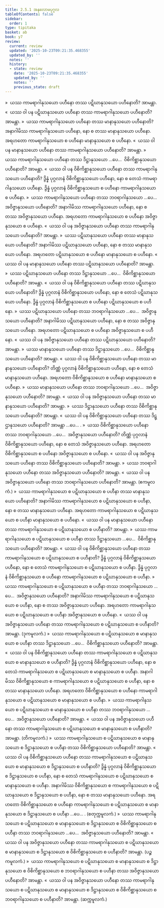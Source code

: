```yaml
---
title: 2.5.1 အနုလောမပုဂ္ဂလ
tableOfContents: false
sidebar:
  order: 1
type: tipitaka
basket: ab
book: y7
review:
  current: review
  updated: '2025-10-23T09:21:35.468355'
  updated_by: ''
  notes: ''
  history:
  - state: review
    date: '2025-10-23T09:21:35.468355'
    updated_by: ''
    notes: ''
    previous_state: draft
---
```



<ReviewStatus review={frontmatter.review} showDetails={true} />

<HypothesisAnnotation frontmatter={frontmatter} />

<DynamicBreadcrumb />

<Division number="264" book="y7" e="ch" v="34" p="231">

<Paragraph number="1811" book="y7">
»  ယဿ ကာမရာဂါနုသယော ပဟီနော တဿ ပဋိဃာနုသယော ပဟီနောတိ? အာမန္တာ.
</Paragraph>

<Paragraph number="1812" book="y7">
«  ယဿ ဝါ ပန ပဋိဃာနုသယော ပဟီနော တဿ ကာမရာဂါနုသယော ပဟီနောတိ? အာမန္တာ.
</Paragraph>

<Paragraph number="1813" book="y7">
»  ယဿ ကာမရာဂါနုသယော ပဟီနော တဿ မာနာနုသယော ပဟီနောတိ?
</Paragraph>

<Paragraph number="1814" book="y7">
အနာဂါမိဿ ကာမရာဂါနုသယော ပဟီနော, နော စ တဿ မာနာနုသယော ပဟီနော. အရဟတော ကာမရာဂါနုသယော စ ပဟီနော မာနာနုသယော စ ပဟီနော.
</Paragraph>

<Paragraph number="1815" book="y7">
«  ယဿ ဝါ ပန မာနာနုသယော ပဟီနော တဿ ကာမရာဂါနုသယော ပဟီနောတိ? အာမန္တာ.
</Paragraph>

<Paragraph number="1816" book="y7">
»  ယဿ ကာမရာဂါနုသယော ပဟီနော တဿ ဒိဋ္ဌာနုသယော …ပေ…  ဝိစိကိစ္ဆာနုသယော ပဟီနောတိ? အာမန္တာ.
</Paragraph>

<Paragraph number="1817" book="y7">
«  ယဿ ဝါ ပန ဝိစိကိစ္ဆာနုသယော ပဟီနော တဿ ကာမရာဂါနုသယော ပဟီနောတိ?
</Paragraph>

<Paragraph number="1818" book="y7">
ဒွိန္နံ ပုဂ္ဂလာနံ ဝိစိကိစ္ဆာနုသယော ပဟီနော, နော စ တေသံ ကာမရာဂါနုသယော ပဟီနော. ဒွိန္နံ ပုဂ္ဂလာနံ ဝိစိကိစ္ဆာနုသယော စ ပဟီနော ကာမရာဂါနုသယော စ ပဟီနော.
</Paragraph>

<Paragraph number="1819" book="y7">
»  ယဿ ကာမရာဂါနုသယော ပဟီနော တဿ ဘဝရာဂါနုသယော …ပေ…  အဝိဇ္ဇာနုသယော ပဟီနောတိ?
</Paragraph>

<Paragraph number="1820" book="y7">
အနာဂါမိဿ ကာမရာဂါနုသယော ပဟီနော, နော စ တဿ အဝိဇ္ဇာနုသယော ပဟီနော. အရဟတော ကာမရာဂါနုသယော စ ပဟီနော အဝိဇ္ဇာနုသယော စ ပဟီနော.
</Paragraph>

<Paragraph number="1821" book="y7">
«  ယဿ ဝါ ပန အဝိဇ္ဇာနုသယော ပဟီနော တဿ ကာမရာဂါနုသယော ပဟီနောတိ? အာမန္တာ.
</Paragraph>

</Division>
<Division number="265" book="y7" e="ch" v="34" p="231">

<Paragraph number="1822" book="y7">
»  ယဿ ပဋိဃာနုသယော ပဟီနော တဿ မာနာနုသယော ပဟီနောတိ?
</Paragraph>

<Paragraph number="1823" book="y7">
အနာဂါမိဿ ပဋိဃာနုသယော ပဟီနော, နော စ တဿ မာနာနုသယော ပဟီနော. အရဟတော ပဋိဃာနုသယော စ ပဟီနော မာနာနုသယော စ ပဟီနော.
</Paragraph>

<Paragraph number="1824" book="y7">
«  ယဿ ဝါ ပန မာနာနုသယော ပဟီနော တဿ ပဋိဃာနုသယော ပဟီနောတိ? အာမန္တာ.
</Paragraph>

<Paragraph number="1825" book="y7">
»  ယဿ ပဋိဃာနုသယော ပဟီနော တဿ ဒိဋ္ဌာနုသယော …ပေ…  ဝိစိကိစ္ဆာနုသယော ပဟီနောတိ? အာမန္တာ.
</Paragraph>

<Paragraph number="1826" book="y7">
«  ယဿ ဝါ ပန ဝိစိကိစ္ဆာနုသယော ပဟီနော တဿ ပဋိဃာနုသယော ပဟီနောတိ?
</Paragraph>

<Paragraph number="1827" book="y7">
ဒွိန္နံ ပုဂ္ဂလာနံ ဝိစိကိစ္ဆာနုသယော ပဟီနော, နော စ တေသံ ပဋိဃာနုသယော ပဟီနော. ဒွိန္နံ ပုဂ္ဂလာနံ ဝိစိကိစ္ဆာနုသယော စ ပဟီနော ပဋိဃာနုသယော စ ပဟီနော.
</Paragraph>

<Paragraph number="1828" book="y7">
»  ယဿ ပဋိဃာနုသယော ပဟီနော တဿ ဘဝရာဂါနုသယော …ပေ…  အဝိဇ္ဇာနုသယော ပဟီနောတိ?
</Paragraph>

<Paragraph number="1829" book="y7">
အနာဂါမိဿ ပဋိဃာနုသယော ပဟီနော, နော စ တဿ အဝိဇ္ဇာနုသယော ပဟီနော. အရဟတော ပဋိဃာနုသယော စ ပဟီနော အဝိဇ္ဇာနုသယော စ ပဟီနော.
</Paragraph>

<Paragraph number="1830" book="y7">
«  ယဿ ဝါ ပန အဝိဇ္ဇာနုသယော ပဟီနော တဿ ပဋိဃာနုသယော ပဟီနောတိ? အာမန္တာ.
</Paragraph>

</Division>
<Division number="266" book="y7" e="ch" v="34" p="232">

<Paragraph number="1831" book="y7">
»  ယဿ မာနာနုသယော ပဟီနော တဿ ဒိဋ္ဌာနုသယော …ပေ…  ဝိစိကိစ္ဆာနုသယော ပဟီနောတိ? အာမန္တာ.
</Paragraph>

<Paragraph number="1832" book="y7">
«  ယဿ ဝါ ပန ဝိစိကိစ္ဆာနုသယော ပဟီနော တဿ မာနာနုသယော ပဟီနောတိ?
</Paragraph>

<Paragraph number="1833" book="y7">
တိဏ္ဏံ ပုဂ္ဂလာနံ ဝိစိကိစ္ဆာနုသယော ပဟီနော, နော စ တေသံ မာနာနုသယော ပဟီနော. အရဟတော ဝိစိကိစ္ဆာနုသယော စ ပဟီနော မာနာနုသယော စ ပဟီနော.
</Paragraph>

<Paragraph number="1834" book="y7">
»  ယဿ မာနာနုသယော ပဟီနော တဿ ဘဝရာဂါနုသယော …ပေ…  အဝိဇ္ဇာနုသယော ပဟီနောတိ? အာမန္တာ.
</Paragraph>

<Paragraph number="1835" book="y7">
«  ယဿ ဝါ ပန အဝိဇ္ဇာနုသယော ပဟီနော တဿ မာနာနုသယော ပဟီနောတိ? အာမန္တာ.
</Paragraph>

</Division>
<Division number="267" book="y7" e="ch" v="34" p="232">

<Paragraph number="1836" book="y7">
»  ယဿ ဒိဋ္ဌာနုသယော ပဟီနော တဿ ဝိစိကိစ္ဆာနုသယော ပဟီနောတိ? အာမန္တာ.
</Paragraph>

<Paragraph number="1837" book="y7">
«  ယဿ ဝါ ပန ဝိစိကိစ္ဆာနုသယော ပဟီနော တဿ ဒိဋ္ဌာနုသယော ပဟီနောတိ? အာမန္တာ …ပေ… .
</Paragraph>

</Division>
<Division number="268" book="y7" e="ch" v="34" p="232">

<Paragraph number="1838" book="y7">
»  ယဿ ဝိစိကိစ္ဆာနုသယော ပဟီနော တဿ ဘဝရာဂါနုသယော …ပေ…  အဝိဇ္ဇာနုသယော ပဟီနောတိ?
</Paragraph>

<Paragraph number="1839" book="y7">
တိဏ္ဏံ ပုဂ္ဂလာနံ ဝိစိကိစ္ဆာနုသယော ပဟီနော, နော စ တေသံ အဝိဇ္ဇာနုသယော ပဟီနော. အရဟတော ဝိစိကိစ္ဆာနုသယော စ ပဟီနော အဝိဇ္ဇာနုသယော စ ပဟီနော.
</Paragraph>

<Paragraph number="1840" book="y7">
«  ယဿ ဝါ ပန အဝိဇ္ဇာနုသယော ပဟီနော တဿ ဝိစိကိစ္ဆာနုသယော ပဟီနောတိ? အာမန္တာ.
</Paragraph>

</Division>
<Division number="269" book="y7" e="ch" v="34" p="232">

<Paragraph number="1841" book="y7">
»  ယဿ ဘဝရာဂါနုသယော ပဟီနော တဿ အဝိဇ္ဇာနုသယော ပဟီနောတိ? အာမန္တာ.
</Paragraph>

<Paragraph number="1842" book="y7">
«  ယဿ ဝါ ပန အဝိဇ္ဇာနုသယော ပဟီနော တဿ ဘဝရာဂါနုသယော ပဟီနောတိ? အာမန္တာ. (ဧကမူလကံ.)
</Paragraph>

</Division>
<Division number="270" book="y7" e="ch" v="34" p="233">

<Paragraph number="1843" book="y7">
»  ယဿ ကာမရာဂါနုသယော စ ပဋိဃာနုသယော စ ပဟီနာ တဿ မာနာနုသယော ပဟီနောတိ?
</Paragraph>

<Paragraph number="1844" book="y7">
အနာဂါမိဿ ကာမရာဂါနုသယော စ ပဋိဃာနုသယော စ ပဟီနာ, နော စ တဿ မာနာနုသယော ပဟီနော. အရဟတော ကာမရာဂါနုသယော စ ပဋိဃာနုသယော စ ပဟီနာ မာနာနုသယော စ ပဟီနော.
</Paragraph>

<Paragraph number="1845" book="y7">
«  ယဿ ဝါ ပန မာနာနုသယော ပဟီနော တဿ ကာမရာဂါနုသယော စ ပဋိဃာနုသယော စ ပဟီနာတိ? အာမန္တာ.
</Paragraph>

<Paragraph number="1846" book="y7">
»  ယဿ ကာမရာဂါနုသယော စ ပဋိဃာနုသယော စ ပဟီနာ တဿ ဒိဋ္ဌာနုသယော …ပေ…  ဝိစိကိစ္ဆာနုသယော ပဟီနောတိ? အာမန္တာ.
</Paragraph>

<Paragraph number="1847" book="y7">
«  ယဿ ဝါ ပန ဝိစိကိစ္ဆာနုသယော ပဟီနော တဿ ကာမရာဂါနုသယော စ ပဋိဃာနုသယော စ ပဟီနာတိ?
</Paragraph>

<Paragraph number="1848" book="y7">
ဒွိန္နံ ပုဂ္ဂလာနံ ဝိစိကိစ္ဆာနုသယော ပဟီနော, နော စ တေသံ ကာမရာဂါနုသယော စ ပဋိဃာနုသယော စ ပဟီနာ. ဒွိန္နံ ပုဂ္ဂလာနံ ဝိစိကိစ္ဆာနုသယော စ ပဟီနော ကာမရာဂါနုသယော စ ပဋိဃာနုသယော စ ပဟီနာ.
</Paragraph>

<Paragraph number="1849" book="y7">
»  ယဿ ကာမရာဂါနုသယော စ ပဋိဃာနုသယော စ ပဟီနာ တဿ ဘဝရာဂါနုသယော …ပေ…  အဝိဇ္ဇာနုသယော ပဟီနောတိ?
</Paragraph>

<Paragraph number="1850" book="y7">
အနာဂါမိဿ ကာမရာဂါနုသယော စ ပဋိဃာနုသယော စ ပဟီနာ, နော စ တဿ အဝိဇ္ဇာနုသယော ပဟီနော. အရဟတော ကာမရာဂါနုသယော စ ပဋိဃာနုသယော စ ပဟီနာ အဝိဇ္ဇာနုသယော စ ပဟီနော.
</Paragraph>

<Paragraph number="1851" book="y7">
«  ယဿ ဝါ ပန အဝိဇ္ဇာနုသယော ပဟီနော တဿ ကာမရာဂါနုသယော စ ပဋိဃာနုသယော စ ပဟီနာတိ? အာမန္တာ. (ဒုကမူလကံ.)
</Paragraph>

</Division>
<Division number="271" book="y7" e="ch" v="34" p="233">

<Paragraph number="1852" book="y7">
»  ယဿ ကာမရာဂါနုသယော စ ပဋိဃာနုသယော စ မာနာနုသယော စ ပဟီနာ တဿ ဒိဋ္ဌာနုသယော …ပေ…  ဝိစိကိစ္ဆာနုသယော ပဟီနောတိ? အာမန္တာ.
</Paragraph>

<Paragraph number="1853" book="y7">
«  ယဿ ဝါ ပန ဝိစိကိစ္ဆာနုသယော ပဟီနော တဿ ကာမရာဂါနုသယော စ ပဋိဃာနုသယော စ မာနာနုသယော စ ပဟီနာတိ?
</Paragraph>

<Paragraph number="1854" book="y7">
ဒွိန္နံ ပုဂ္ဂလာနံ ဝိစိကိစ္ဆာနုသယော ပဟီနော, နော စ တေသံ ကာမရာဂါနုသယော စ ပဋိဃာနုသယော စ မာနာနုသယော စ ပဟီနာ. အနာဂါမိဿ ဝိစိကိစ္ဆာနုသယော စ ကာမရာဂါနုသယော စ ပဋိဃာနုသယော စ ပဟီနာ, နော စ တဿ မာနာနုသယော ပဟီနော. အရဟတော ဝိစိကိစ္ဆာနုသယော စ ပဟီနော ကာမရာဂါနုသယော စ ပဋိဃာနုသယော စ မာနာနုသယော စ ပဟီနာ.
</Paragraph>

<Paragraph number="1855" book="y7">
»  ယဿ ကာမရာဂါနုသယော စ ပဋိဃာနုသယော စ မာနာနုသယော စ ပဟီနာ တဿ ဘဝရာဂါနုသယော …ပေ…  အဝိဇ္ဇာနုသယော ပဟီနောတိ? အာမန္တာ.
</Paragraph>

<Paragraph number="1856" book="y7">
«  ယဿ ဝါ ပန အဝိဇ္ဇာနုသယော ပဟီနော တဿ ကာမရာဂါနုသယော စ ပဋိဃာနုသယော စ မာနာနုသယော စ ပဟီနာတိ? အာမန္တာ. (တိကမူလကံ.)
</Paragraph>

</Division>
<Division number="272" book="y7" e="ch" v="34" p="234">

<Paragraph number="1857" book="y7">
»  ယဿ ကာမရာဂါနုသယော စ ပဋိဃာနုသယော စ မာနာနုသယော စ ဒိဋ္ဌာနုသယော စ ပဟီနာ တဿ ဝိစိကိစ္ဆာနုသယော ပဟီနောတိ? အာမန္တာ.
</Paragraph>

<Paragraph number="1858" book="y7">
«  ယဿ ဝါ ပန ဝိစိကိစ္ဆာနုသယော ပဟီနော တဿ ကာမရာဂါနုသယော စ ပဋိဃာနုသယော စ မာနာနုသယော စ ဒိဋ္ဌာနုသယော စ ပဟီနာတိ?
</Paragraph>

<Paragraph number="1859" book="y7">
ဒွိန္နံ ပုဂ္ဂလာနံ ဝိစိကိစ္ဆာနုသယော စ ဒိဋ္ဌာနုသယော စ ပဟီနာ, နော စ တေသံ ကာမရာဂါနုသယော စ ပဋိဃာနုသယော စ မာနာနုသယော စ ပဟီနာ. အနာဂါမိဿ ဝိစိကိစ္ဆာနုသယော စ ကာမရာဂါနုသယော စ ပဋိဃာနုသယော စ ဒိဋ္ဌာနုသယော စ ပဟီနာ, နော စ တဿ မာနာနုသယော ပဟီနော. အရဟတော ဝိစိကိစ္ဆာနုသယော စ ပဟီနော ကာမရာဂါနုသယော စ ပဋိဃာနုသယော စ မာနာနုသယော စ ဒိဋ္ဌာနုသယော စ ပဟီနာ …ပေ… . (စတုက္ကမူလကံ.)
</Paragraph>

</Division>
<Division number="273" book="y7" e="ch" v="34" p="234">

<Paragraph number="1860" book="y7">
»  ယဿ ကာမရာဂါနုသယော စ ပဋိဃာနုသယော စ မာနာနုသယော စ ဒိဋ္ဌာနုသယော စ ဝိစိကိစ္ဆာနုသယော စ ပဟီနာ တဿ ဘဝရာဂါနုသယော …ပေ…  အဝိဇ္ဇာနုသယော ပဟီနောတိ? အာမန္တာ.
</Paragraph>

<Paragraph number="1861" book="y7">
«  ယဿ ဝါ ပန အဝိဇ္ဇာနုသယော ပဟီနော တဿ ကာမရာဂါနုသယော စ ပဋိဃာနုသယော စ မာနာနုသယော စ ဒိဋ္ဌာနုသယော စ ဝိစိကိစ္ဆာနုသယော စ ပဟီနာတိ? အာမန္တာ. (ပဉ္စကမူလကံ.)
</Paragraph>

</Division>
<Division number="274" book="y7" e="ch" v="34" p="234">

<Paragraph number="1862" book="y7">
»  ယဿ ကာမရာဂါနုသယော စ ပဋိဃာနုသယော စ မာနာနုသယော စ ဒိဋ္ဌာနုသယော စ ဝိစိကိစ္ဆာနုသယော စ ဘဝရာဂါနုသယော စ ပဟီနာ တဿ အဝိဇ္ဇာနုသယော ပဟီနောတိ? အာမန္တာ.
</Paragraph>

<Paragraph number="1863" book="y7">
«  ယဿ ဝါ ပန အဝိဇ္ဇာနုသယော ပဟီနော တဿ ကာမရာဂါနုသယော စ ပဋိဃာနုသယော စ မာနာနုသယော စ ဒိဋ္ဌာနုသယော စ ဝိစိကိစ္ဆာနုသယော စ ဘဝရာဂါနုသယော စ ပဟီနာတိ? အာမန္တာ. (ဆက္ကမူလကံ.)
</Paragraph>
</Division>